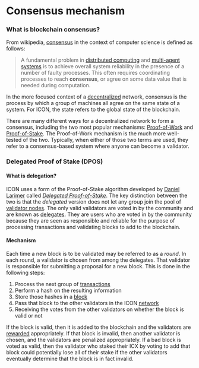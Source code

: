 # Consensus mechanism

### What is blockchain consensus?

From wikipedia, [consensus](https://en.wikipedia.org/wiki/Consensus\_\(computer\_science\)) in the context of computer science is defined as follows:

> A fundamental problem in [distributed computing](https://en.wikipedia.org/wiki/Distributed\_computing) and [multi-agent systems](https://en.wikipedia.org/wiki/Multi-agent\_system) is to achieve overall system reliability in the presence of a number of faulty processes. This often requires coordinating processes to reach **consensus**, or agree on some data value that is needed during computation.

In the more focused context of a [decentralized](https://icon.community/glossary/decentralized/) network, consensus is the process by which a group of machines all agree on the same state of a system. For ICON, the state refers to the global state of the blockchain.

There are many different ways for a decentralized network to form a consensus, including the two most popular mechanisms: [Proof-of-Work](https://en.wikipedia.org/wiki/Proof\_of\_work) and [Proof-of-Stake](https://en.wikipedia.org/wiki/Proof\_of\_stake). The Proof-of-Work mechanism is the much more well-tested of the two. Typically, when either of those two terms are used, they refer to a consensus-based system where anyone can become a validator.

### Delegated Proof of Stake (DPOS)

#### What is delegation?

ICON uses a form of the Proof-of-Stake algorithm developed by [Daniel Larimer](https://bitcoinwiki.org/wiki/dan-larimer) called [_Delegated Proof-of-Stake_](https://icon.community/glossary/delegated-proof-of-stake/). The key distinction between the two is that the _delegated_ version does not let any group join the pool of [validator nodes](/operate-icon/how-to-run-a-validator-node). The only valid validators are voted in by the community and are known as [delegates](/operate-icon/governance/delegates). They are users who are voted in by the community because they are seen as responsible and reliable for the purpose of processing transactions and validating blocks to add to the blockchain.

#### Mechanism

Each time a new block is to be validated may be referred to as a _round_. In each round, a validator is chosen from among the delegates. That validator is responsible for submitting a proposal for a new block. This is done in the following steps:

1. Process the next group of [transactions](/develop-on-icon-chain/blockchain-components/transactions)
2. Perform a hash on the resulting information
3. Store those hashes in a [block](/develop-on-icon-chain/blockchain-components/blocks)
4. Pass that block to the other validators in the ICON [network](/develop-on-icon-chain/networks)
5. Receiving the votes from the other validators on whether the block is valid or not

If the block is valid, then it is added to the blockchain and the validators are [rewarded](/operate-icon/economics/rewards-and-penalties) appropriately. If that block is invalid, then another validator is chosen, and the validators are penalized appropriately. If a bad block is voted as valid, then the validator who staked their ICX by voting to add that block could potentially lose all of their stake if the other validators eventually determine that the block is in fact invalid.
